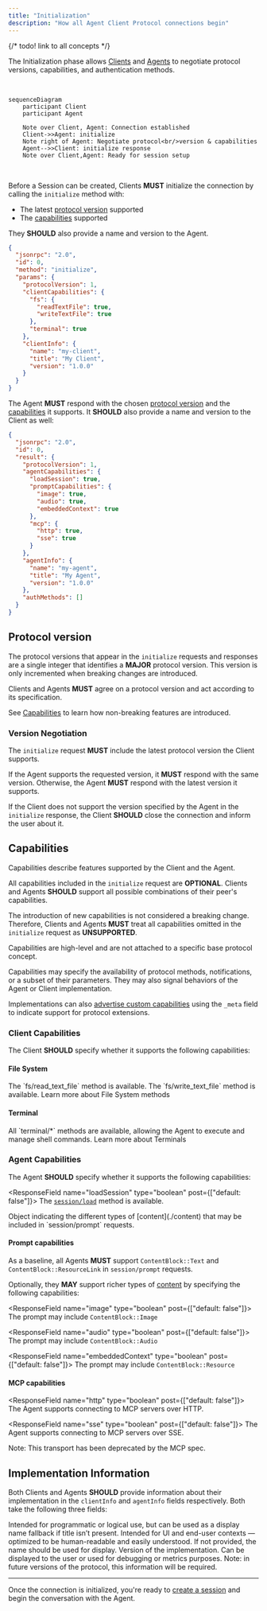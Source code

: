 ```yaml
---
title: "Initialization"
description: "How all Agent Client Protocol connections begin"
---
```


{/* todo! link to all concepts */}

The Initialization phase allows [Clients](./overview#client) and [Agents](./overview#agent) to negotiate protocol versions, capabilities, and authentication methods.

<br />

```mermaid
sequenceDiagram
    participant Client
    participant Agent

    Note over Client, Agent: Connection established
    Client->>Agent: initialize
    Note right of Agent: Negotiate protocol<br/>version & capabilities
    Agent-->>Client: initialize response
    Note over Client,Agent: Ready for session setup
```

<br />

Before a Session can be created, Clients **MUST** initialize the connection by calling the `initialize` method with:

- The latest [protocol version](#protocol-version) supported
- The [capabilities](#client-capabilities) supported

They **SHOULD** also provide a name and version to the Agent.

```json
{
  "jsonrpc": "2.0",
  "id": 0,
  "method": "initialize",
  "params": {
    "protocolVersion": 1,
    "clientCapabilities": {
      "fs": {
        "readTextFile": true,
        "writeTextFile": true
      },
      "terminal": true
    },
    "clientInfo": {
      "name": "my-client",
      "title": "My Client",
      "version": "1.0.0"
    }
  }
}
```

The Agent **MUST** respond with the chosen [protocol version](#protocol-version) and the [capabilities](#agent-capabilities) it supports. It **SHOULD** also provide a name and version to the Client as well:

```json
{
  "jsonrpc": "2.0",
  "id": 0,
  "result": {
    "protocolVersion": 1,
    "agentCapabilities": {
      "loadSession": true,
      "promptCapabilities": {
        "image": true,
        "audio": true,
        "embeddedContext": true
      },
      "mcp": {
        "http": true,
        "sse": true
      }
    },
    "agentInfo": {
      "name": "my-agent",
      "title": "My Agent",
      "version": "1.0.0"
    },
    "authMethods": []
  }
}
```

## Protocol version

The protocol versions that appear in the `initialize` requests and responses are a single integer that identifies a **MAJOR** protocol version. This version is only incremented when breaking changes are introduced.

Clients and Agents **MUST** agree on a protocol version and act according to its specification.

See [Capabilities](#capabilities) to learn how non-breaking features are introduced.

### Version Negotiation

The `initialize` request **MUST** include the latest protocol version the Client supports.

If the Agent supports the requested version, it **MUST** respond with the same version. Otherwise, the Agent **MUST** respond with the latest version it supports.

If the Client does not support the version specified by the Agent in the `initialize` response, the Client **SHOULD** close the connection and inform the user about it.

## Capabilities

Capabilities describe features supported by the Client and the Agent.

All capabilities included in the `initialize` request are **OPTIONAL**. Clients and Agents **SHOULD** support all possible combinations of their peer's capabilities.

The introduction of new capabilities is not considered a breaking change. Therefore, Clients and Agents **MUST** treat all capabilities omitted in the `initialize` request as **UNSUPPORTED**.

Capabilities are high-level and are not attached to a specific base protocol concept.

Capabilities may specify the availability of protocol methods, notifications, or a subset of their parameters. They may also signal behaviors of the Agent or Client implementation.

Implementations can also [advertise custom capabilities](./extensibility#advertising-custom-capabilities) using the `_meta` field to indicate support for protocol extensions.

### Client Capabilities

The Client **SHOULD** specify whether it supports the following capabilities:

#### File System

<ParamField path="readTextFile" type="boolean">
  The `fs/read_text_file` method is available.
</ParamField>

<ParamField path="writeTextFile" type="boolean">
  The `fs/write_text_file` method is available.
</ParamField>

<Card icon="file" horizontal href="./file-system">
  Learn more about File System methods
</Card>

#### Terminal

<ParamField path="terminal" type="boolean">
  All `terminal/*` methods are available, allowing the Agent to execute and
  manage shell commands.
</ParamField>

<Card icon="terminal" horizontal href="./terminals">
  Learn more about Terminals
</Card>

### Agent Capabilities

The Agent **SHOULD** specify whether it supports the following capabilities:

<ResponseField name="loadSession" type="boolean" post={["default: false"]}>
  The [`session/load`](./session-setup#loading-sessions) method is available.
</ResponseField>

<ResponseField name="promptCapabilities" type="PromptCapabilities Object">
  Object indicating the different types of [content](./content) that may be
  included in `session/prompt` requests.
</ResponseField>

#### Prompt capabilities

As a baseline, all Agents **MUST** support `ContentBlock::Text` and `ContentBlock::ResourceLink` in `session/prompt` requests.

Optionally, they **MAY** support richer types of [content](./content) by specifying the following capabilities:

<ResponseField name="image" type="boolean" post={["default: false"]}>
  The prompt may include `ContentBlock::Image`
</ResponseField>

<ResponseField name="audio" type="boolean" post={["default: false"]}>
  The prompt may include `ContentBlock::Audio`
</ResponseField>

<ResponseField name="embeddedContext" type="boolean" post={["default: false"]}>
  The prompt may include `ContentBlock::Resource`
</ResponseField>

#### MCP capabilities

<ResponseField name="http" type="boolean" post={["default: false"]}>
  The Agent supports connecting to MCP servers over HTTP.
</ResponseField>

<ResponseField name="sse" type="boolean" post={["default: false"]}>
  The Agent supports connecting to MCP servers over SSE.

Note: This transport has been deprecated by the MCP spec.

</ResponseField>

## Implementation Information

Both Clients and Agents **SHOULD** provide information about their implementation in the `clientInfo` and `agentInfo` fields respectively. Both take the following three fields:

<ParamField path="name" type="string">
  Intended for programmatic or logical use, but can be used as a display name
  fallback if title isn’t present.
</ParamField>

<ParamField path="title" type="string">
  Intended for UI and end-user contexts — optimized to be human-readable and
  easily understood. If not provided, the name should be used for display.
</ParamField>

<ParamField path="version" type="string">
  Version of the implementation. Can be displayed to the user or used for
  debugging or metrics purposes.
</ParamField>

<Info>
  Note: in future versions of the protocol, this information will be required.
</Info>

---

Once the connection is initialized, you're ready to [create a session](./session-setup) and begin the conversation with the Agent.

